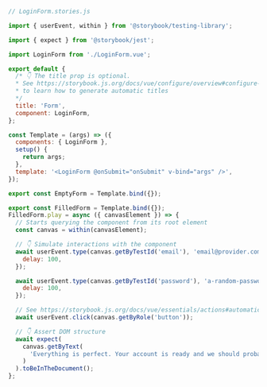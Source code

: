 ```js
// LoginForm.stories.js

import { userEvent, within } from '@storybook/testing-library';

import { expect } from '@storybook/jest';

import LoginForm from './LoginForm.vue';

export default {
  /* 👇 The title prop is optional.
  * See https://storybook.js.org/docs/vue/configure/overview#configure-story-loading
  * to learn how to generate automatic titles
  */
  title: 'Form',
  component: LoginForm,
};

const Template = (args) => ({
  components: { LoginForm },
  setup() {
    return args;
  },
  template: '<LoginForm @onSubmit="onSubmit" v-bind="args" />',
});

export const EmptyForm = Template.bind({});

export const FilledForm = Template.bind({});
FilledForm.play = async ({ canvasElement }) => {
  // Starts querying the component from its root element
  const canvas = within(canvasElement);

  // 👇 Simulate interactions with the component
  await userEvent.type(canvas.getByTestId('email'), 'email@provider.com', {
    delay: 100,
  });

  await userEvent.type(canvas.getByTestId('password'), 'a-random-password', {
    delay: 100,
  });

  // See https://storybook.js.org/docs/vue/essentials/actions#automatically-matching-args to learn how to setup logging in the Actions panel
  await userEvent.click(canvas.getByRole('button'));

  // 👇 Assert DOM structure
  await expect(
    canvas.getByText(
      'Everything is perfect. Your account is ready and we should probably get you started!'
    )
  ).toBeInTheDocument();
};
```